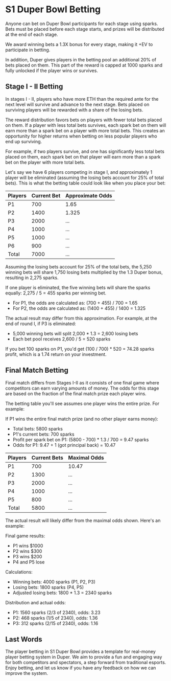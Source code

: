 # S1 Duper Bowl Betting

Anyone can bet on Duper Bowl participants for each stage using sparks. Bets must be placed before each stage starts, and prizes will be distributed at the end of each stage.

We award winning bets a 1.3X bonus for every stage, making it +EV to participate in betting.

In addition, Duper gives players in the betting pool an additional 20% of bets placed on them. This part of the reward
is capped at 1000 sparks and fully unlocked if the player wins or survives.

## Stage I - II Betting

In stages I - II, players who have more ETH than the required ante for the next level will survive and advance to the next stage. Bets placed on surviving players will be rewarded with a share of the losing bets.

The reward distribution favors bets on players with fewer total bets placed on them. If a player with less total bets survives, each spark bet on them will earn more than a spark bet on a player with more total bets. This creates an opportunity for higher returns when betting on less popular players who end up surviving.

For example, if two players survive, and one has significantly less total bets placed on them, each spark bet on that player will earn more than a spark bet on the player with more total bets.

Let's say we have 6 players competing in stage I, and approximately 1 player will be eliminated (assuming the losing bets account for 25% of total bets).
This is what the betting table could look like when you place your bet:

| Players   | Current Bet  | Approximate Odds |
| :---------| :------------- | :------------- |
| P1        | 700            |  1.65          | 
| P2        | 1400           |  1.325         |
| P3        | 2000           |  ...           |
| P4        | 1000           |  ...           |
| P5        | 1000           |  ...           |
| P6        | 900            |  ...           |
| Total     | 7000           |  ...           |

Assuming the losing bets account for 25% of the total bets, the 5,250 winning bets will share 1,750 losing bets multiplied by the 1.3 Duper bonus, resulting in 2,275 sparks.

If one player is eliminated, the five winning bets will share the sparks equally: 2,275 / 5 = 455 sparks per winning bet.

- For P1, the odds are calculated as: (700 + 455) / 700 = 1.65
- For P2, the odds are calculated as: (1400 + 455) / 1400 = 1.325

The actual result may differ from this approximation. For example, at the end of round I, if P3 is eliminated:
- 5,000 winning bets will split 2,000 * 1.3 = 2,600 losing bets
- Each bet pool receives 2,600 / 5 = 520 sparks

If you bet 100 sparks on P1, you'd get (100 / 700) * 520 = 74.28 sparks profit, which is a 1.74 return on your investment.

## Final Match Betting

Final match differs from Stages I-II as it consists of one final game where competitors can earn varying amounts of money. The odds for this stage are based on the fraction of the final match prize each player wins.

The betting table you'll see assumes one player wins the entire prize. For example:

If P1 wins the entire final match prize (and no other player earns money):
- Total bets: 5800 sparks
- P1's current bets: 700 sparks
- Profit per spark bet on P1:  (5800 - 700) * 1.3 / 700 = 9.47 sparks
- Odds for P1: 9.47 + 1 (got principal back) = 10.47

| Players   | Current Bets  | Maximal Odds |
| :---------| :------------- | :------------- |
| P1        | 700            |  10.47         | 
| P2        | 1300           |  ...           |
| P3        | 2000           |  ...           |
| P4        | 1000           |  ...           |
| P5        | 800            |  ...           |
| Total     | 5800           |  ...           |

The actual result will likely differ from the maximal odds shown. Here's an example:

Final game results:
- P1 wins $1000
- P2 wins $300
- P3 wins $200
- P4 and P5 lose

Calculations:
- Winning bets: 4000 sparks (P1, P2, P3)
- Losing bets: 1800 sparks (P4, P5)
- Adjusted losing bets: 1800 * 1.3 = 2340 sparks

Distribution and actual odds:
- P1: 1560 sparks (2/3 of 2340), odds: 3.23
- P2: 468 sparks (1/5 of 2340), odds: 1.36
- P3: 312 sparks (2/15 of 2340), odds: 1.16

## Last Words

The player betting in S1 Duper Bowl provides a template for real-money player betting system in Duper. We aim to provide a fun and engaging way for both competitors and spectators, a step forward from traditional esports. Enjoy betting, and let us know if you have any feedback on how we can improve the system.